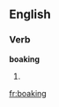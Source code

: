 ==English==

===Verb===
'''boaking'''

# {{Scotland}} {{present participle of|[[boak]]}}

[[fr:boaking]]